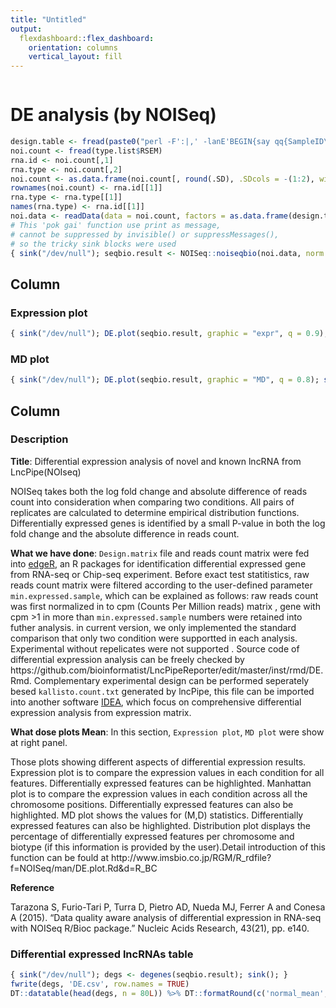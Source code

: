 ```yaml
---
title: "Untitled"
output: 
  flexdashboard::flex_dashboard:
    orientation: columns
    vertical_layout: fill
---
```


```r
```

DE analysis (by NOISeq)
=====================================

```r
design.table <- fread(paste0("perl -F':|,' -lanE'BEGIN{say qq{SampleID\tcondition}} $fuck = shift @F; say qq{$_\t$fuck} for @F' ", type.list$Design), header = TRUE)
noi.count <- fread(type.list$RSEM)
rna.id <- noi.count[,1]
rna.type <- noi.count[,2]
noi.count <- as.data.frame(noi.count[, round(.SD), .SDcols = -(1:2), with = TRUE])
rownames(noi.count) <- rna.id[[1]]
rna.type <- rna.type[[1]]
names(rna.type) <- rna.id[[1]]
noi.data <- readData(data = noi.count, factors = as.data.frame(design.table[,2]), biotype = rna.type)
# This 'pok gai' function use print as message,
# cannot be suppressed by invisible() or suppressMessages(),
# so the tricky sink blocks were used
{ sink("/dev/null"); seqbio.result <- NOISeq::noiseqbio(noi.data, norm = 'tmm', factor = 'condition'); sink(); }
```

Column {.tabset}
-------------------------------------

### Expression plot

```r
{ sink("/dev/null"); DE.plot(seqbio.result, graphic = "expr", q = 0.9); sink(); }
```

### MD plot

```r
{ sink("/dev/null"); DE.plot(seqbio.result, graphic = "MD", q = 0.8); sink(); }
```

Column
-------------------------------------

### Description
**Title**: Differential expression analysis of novel and known lncRNA from LncPipe(NOIseq)

NOISeq takes both the log fold change and absolute difference of reads count into consideration when comparing two conditions. All pairs of replicates are calculated to determine empirical distribution functions. Differentially expressed genes is identified by a small P-value in both the log fold change and the absolute difference in reads count.

**What we have done**: `Design.matrix` file and reads count matrix were fed into [edgeR](version information), an R packages for identification differential expressed gene from RNA-seq or Chip-seq experiment. Before exact test statitistics, raw reads count matrix were filtered according to the user-defined parameter `min.expressed.sample`, which can be explained as follows: raw reads count was first normalized in to cpm (Counts Per Million reads) matrix , gene with cpm >1 in more than `min.expressed.sample` numbers were retained into futher analysis. in current version, we only implemented the standard comparison that only two condition were supportted in each analysis. Experimental without repelicates were not supported . Source code of differential expression analysis can be freely checked by https://github.com/bioinformatist/LncPipeReporter/edit/master/inst/rmd/DE.Rmd. Complementary experimental design can be performed seperately besed `kallisto.count.txt` generated by lncPipe, this file can be imported into another software [IDEA](https://github.com/likelet/IDEA), which focus on comprehensive differential expression analysis from expression matrix.

**What dose plots Mean**: In this section, `Expression plot `,  `MD plot ` were show at right panel.

Those plots showing different aspects of differential expression results. Expression plot is to compare the expression values in each condition for all features. Differentially expressed features can be highlighted. Manhattan plot is to compare the expression values in each condition across all the chromosome positions. Differentially expressed features can also be highlighted. MD plot shows the values for (M,D) statistics. Differentially expressed features can also be highlighted. Distribution plot displays the percentage of differentially expressed features per chromosome and biotype (if this information is provided by the user).Detail introduction of this function can be fould at http://www.imsbio.co.jp/RGM/R_rdfile?f=NOISeq/man/DE.plot.Rd&d=R_BC 



**Reference** 

Tarazona S, Furio-Tari P, Turra D, Pietro AD, Nueda MJ, Ferrer A and Conesa A (2015). “Data quality aware analysis of differential expression in RNA-seq with NOISeq R/Bioc package.” Nucleic Acids Research, 43(21), pp. e140.

### Differential expressed lncRNAs table

```r
{ sink("/dev/null"); degs <- degenes(seqbio.result); sink(); }
fwrite(degs, 'DE.csv', row.names = TRUE)
DT::datatable(head(degs, n = 80L)) %>% DT::formatRound(c('normal_mean', 'tumor_mean', 'theta', "log2FC"), digits = 2)
```
